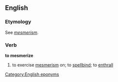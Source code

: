 ==English==
===Etymology===
See ''[[mesmerism]]''.

===Verb===
'''to mesmerize'''

# to exercise [[mesmerism]] on; to [[spellbind]]; to [[enthrall]]

[[Category:English eponyms]]